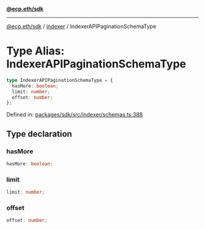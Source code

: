 [**@ecp.eth/sdk**](../../index.mdx)

***

[@ecp.eth/sdk](/sdk-reference/index.mdx) / [indexer](/sdk-reference/indexer/index.mdx) / IndexerAPIPaginationSchemaType

# Type Alias: IndexerAPIPaginationSchemaType

```ts
type IndexerAPIPaginationSchemaType = {
  hasMore: boolean;
  limit: number;
  offset: number;
};
```

Defined in: [packages/sdk/src/indexer/schemas.ts:388](https://github.com/ecp-eth/comments-monorepo/blob/main/packages/sdk/src/indexer/schemas.ts#L388)

## Type declaration

### hasMore

```ts
hasMore: boolean;
```

### limit

```ts
limit: number;
```

### offset

```ts
offset: number;
```
